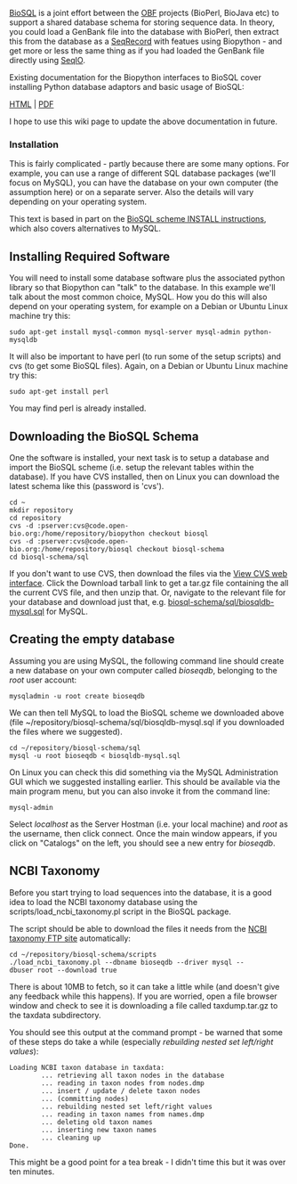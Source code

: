 [http://www.biosql.org/wiki/Main_Page BioSQL] is a joint effort between the [http://open-bio.org/ OBF] projects (BioPerl, BioJava etc) to support a shared database schema for storing sequence data.  In theory, you could load a GenBank file into the database with BioPerl, then extract this from the database as a [[SeqRecord]] with featues using Biopython - and get more or less the same thing as if you had loaded the GenBank file directly using [[SeqIO]].

Existing documentation for the Biopython interfaces to BioSQL cover installing Python database adaptors and basic usage of BioSQL:

[http://biopython.org/DIST/docs/biosql/python_biosql_basic.html HTML] |  [http://biopython.org/DIST/docs/biosql/python_biosql_basic.pdf PDF]

I hope to use this wiki page to update the above documentation in future.

=== Installation ===

This is fairly complicated - partly because there are some many options. For example, you can use a range of different SQL database packages (we'll focus on MySQL), you can have the database on your own computer (the assumption here) or on a separate server.  Also the details will vary depending on your operating system.

This text is based in part on the [http://code.open-bio.org/cgi/viewcvs.cgi/*checkout*/biosql-schema/INSTALL?rev=HEAD&cvsroot=biosql&content-type=text/plain BioSQL scheme INSTALL instructions], which also covers alternatives to MySQL.

== Installing Required Software ==

You will need to install some database software plus the associated python library so that Biopython can "talk" to the database.  In this example we'll talk about the most common choice, MySQL.  How you do this will also depend on your operating system, for example on a Debian or Ubuntu Linux machine try this:

 sudo apt-get install mysql-common mysql-server mysql-admin python-mysqldb

It will also be important to have perl (to run some of the setup scripts) and cvs (to get some BioSQL files).  Again, on a Debian or Ubuntu Linux machine try this:

 sudo apt-get install perl

You may find perl is already installed.

== Downloading the BioSQL Schema ==

One the software is installed, your next task is to setup a database and import the BioSQL scheme (i.e. setup the relevant tables within the database).  If you have CVS installed, then on Linux you can download the latest schema like this (password is 'cvs').

 cd ~
 mkdir repository
 cd repository
 cvs -d :pserver:cvs@code.open-bio.org:/home/repository/biopython checkout biosql
 cvs -d :pserver:cvs@code.open-bio.org:/home/repository/biosql checkout biosql-schema
 cd biosql-schema/sql

If you don't want to use CVS, then download the files via the [http://cvs.open-bio.org/cgi-bin/viewcvs/viewcvs.cgi/?cvsroot=biosql View CVS web interface]. Click the Download tarball link to get a tar.gz file containing the all the current CVS file, and then unzip that. Or, navigate to the relevant file for your database and download just that, e.g. [http://cvs.open-bio.org/cgi-bin/viewcvs/viewcvs.cgi/biosql-schema/sql/biosqldb-mysql.sql?cvsroot=biosql biosql-schema/sql/biosqldb-mysql.sql] for MySQL.

== Creating the empty database ==

Assuming you are using MySQL, the following command line should create a new database on your own computer called ''bioseqdb'', belonging to the ''root'' user account:

 mysqladmin -u root create bioseqdb

We can then tell MySQL to load the BioSQL scheme we downloaded above (file ~/repository/biosql-schema/sql/biosqldb-mysql.sql if you downloaded the files where we suggested).

 cd ~/repository/biosql-schema/sql
 mysql -u root bioseqdb < biosqldb-mysql.sql

On Linux you can check this did something via the MySQL Administration GUI which we suggested installing earlier.  This should be available via the main program menu, but you can also invoke it from the command line:

 mysql-admin

Select ''localhost'' as the Server Hostman (i.e. your local machine) and ''root'' as the username, then click connect.  Once the main window appears, if you click on "Catalogs" on the left, you should see a new entry for ''bioseqdb''.

== NCBI Taxonomy ==

Before you start trying to load sequences into the database, it is a good idea to load the NCBI taxonomy database using the scripts/load_ncbi_taxonomy.pl script in the BioSQL package.

The script should be able to download the files it needs from the [ftp://ftp.ncbi.nih.gov/pub/taxonomy/ NCBI taxonomy FTP site] automatically:

 cd ~/repository/biosql-schema/scripts
 ./load_ncbi_taxonomy.pl --dbname bioseqdb --driver mysql --dbuser root --download true

There is about 10MB to fetch, so it can take a little while (and doesn't give any feedback while this happens).  If you are worried, open a file browser window and check to see it is downloading a file called taxdump.tar.gz to the taxdata subdirectory.

You should see this output at the command prompt - be warned that some of these steps do take a while (especially ''rebuilding nested set left/right values''):

 Loading NCBI taxon database in taxdata:
         ... retrieving all taxon nodes in the database
         ... reading in taxon nodes from nodes.dmp
         ... insert / update / delete taxon nodes
         ... (committing nodes)
         ... rebuilding nested set left/right values
         ... reading in taxon names from names.dmp
         ... deleting old taxon names
         ... inserting new taxon names
         ... cleaning up
 Done.

This might be a good point for a tea break - I didn't time this but it was over ten minutes.